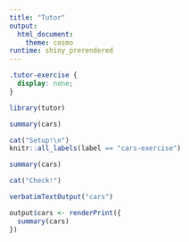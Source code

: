 ```yaml
---
title: "Tutor"
output: 
  html_document:
    theme: cosmo
runtime: shiny_prerendered
---
```


```css
.tutor-exercise {
  display: none;
}
```


```r
library(tutor)
```

```r
summary(cars)
```




```r
cat("Setup!\n")
knitr::all_labels(label == "cars-exercise")
```

```r
summary(cars)
```



```r
cat("Check!")
```


```r
verbatimTextOutput("cars")
```

```r
output$cars <- renderPrint({
  summary(cars)
})
```


